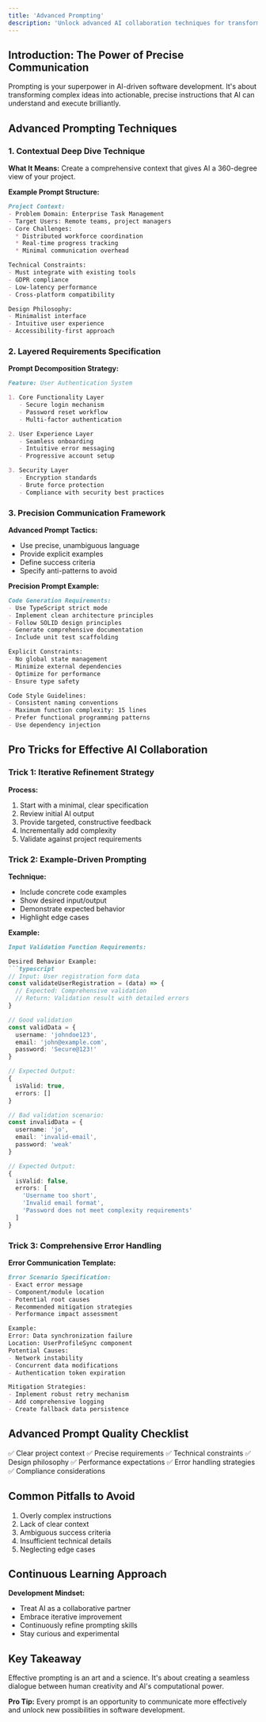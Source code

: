 ```yaml
---
title: 'Advanced Prompting'
description: 'Unlock advanced AI collaboration techniques for transforming your software development workflow'
---
```


## Introduction: The Power of Precise Communication

Prompting is your superpower in AI-driven software development. It's about transforming complex ideas into actionable, precise instructions that AI can understand and execute brilliantly.

## Advanced Prompting Techniques

### 1. Contextual Deep Dive Technique

**What It Means:**
Create a comprehensive context that gives AI a 360-degree view of your project.

**Example Prompt Structure:**
```markdown
Project Context:
- Problem Domain: Enterprise Task Management
- Target Users: Remote teams, project managers
- Core Challenges:
  * Distributed workforce coordination
  * Real-time progress tracking
  * Minimal communication overhead

Technical Constraints:
- Must integrate with existing tools
- GDPR compliance
- Low-latency performance
- Cross-platform compatibility

Design Philosophy:
- Minimalist interface
- Intuitive user experience
- Accessibility-first approach
```

### 2. Layered Requirements Specification

**Prompt Decomposition Strategy:**

```markdown
Feature: User Authentication System

1. Core Functionality Layer
   - Secure login mechanism
   - Password reset workflow
   - Multi-factor authentication

2. User Experience Layer
   - Seamless onboarding
   - Intuitive error messaging
   - Progressive account setup

3. Security Layer
   - Encryption standards
   - Brute force protection
   - Compliance with security best practices
```

### 3. Precision Communication Framework

**Advanced Prompt Tactics:**
- Use precise, unambiguous language
- Provide explicit examples
- Define success criteria
- Specify anti-patterns to avoid

**Precision Prompt Example:**
```markdown
Code Generation Requirements:
- Use TypeScript strict mode
- Implement clean architecture principles
- Follow SOLID design principles
- Generate comprehensive documentation
- Include unit test scaffolding

Explicit Constraints:
- No global state management
- Minimize external dependencies
- Optimize for performance
- Ensure type safety

Code Style Guidelines:
- Consistent naming conventions
- Maximum function complexity: 15 lines
- Prefer functional programming patterns
- Use dependency injection
```

## Pro Tricks for Effective AI Collaboration

### Trick 1: Iterative Refinement Strategy

**Process:**
1. Start with a minimal, clear specification
2. Review initial AI output
3. Provide targeted, constructive feedback
4. Incrementally add complexity
5. Validate against project requirements

### Trick 2: Example-Driven Prompting

**Technique:**
- Include concrete code examples
- Show desired input/output
- Demonstrate expected behavior
- Highlight edge cases

**Example:**
```markdown
Input Validation Function Requirements:

Desired Behavior Example:
```typescript
// Input: User registration form data
const validateUserRegistration = (data) => {
  // Expected: Comprehensive validation
  // Return: Validation result with detailed errors
}

// Good validation
const validData = {
  username: 'johndoe123',
  email: 'john@example.com',
  password: 'Secure@123!'
}

// Expected Output:
{
  isValid: true,
  errors: []
}

// Bad validation scenario:
const invalidData = {
  username: 'jo',
  email: 'invalid-email',
  password: 'weak'
}

// Expected Output:
{
  isValid: false,
  errors: [
    'Username too short',
    'Invalid email format',
    'Password does not meet complexity requirements'
  ]
}
```

### Trick 3: Comprehensive Error Handling

**Error Communication Template:**
```markdown
Error Scenario Specification:
- Exact error message
- Component/module location
- Potential root causes
- Recommended mitigation strategies
- Performance impact assessment

Example:
Error: Data synchronization failure
Location: UserProfileSync component
Potential Causes:
- Network instability
- Concurrent data modifications
- Authentication token expiration

Mitigation Strategies:
- Implement robust retry mechanism
- Add comprehensive logging
- Create fallback data persistence
```

## Advanced Prompt Quality Checklist

✅ Clear project context
✅ Precise requirements
✅ Technical constraints
✅ Design philosophy
✅ Performance expectations
✅ Error handling strategies
✅ Compliance considerations

## Common Pitfalls to Avoid

1. Overly complex instructions
2. Lack of clear context
3. Ambiguous success criteria
4. Insufficient technical details
5. Neglecting edge cases

## Continuous Learning Approach

**Development Mindset:**
- Treat AI as a collaborative partner
- Embrace iterative improvement
- Continuously refine prompting skills
- Stay curious and experimental

## Key Takeaway

Effective prompting is an art and a science. It's about creating a seamless dialogue between human creativity and AI's computational power.

**Pro Tip:** Every prompt is an opportunity to communicate more effectively and unlock new possibilities in software development.
